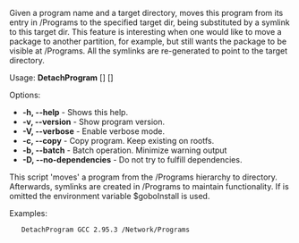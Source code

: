 Given a program name and a target directory, moves this program from its entry in /Programs to the specified target dir, being substituted by a symlink to this target dir. This feature is interesting when one would like to move a package to another partition, for example, but still wants the package to be visible at /Programs. All the symlinks are re-generated to point to the target directory.

Usage: '''DetachProgram''' <program> [<version>] [<destdir>]

Options:
* '''-h, --help''' - Shows this help.
* '''-v, --version''' - Show program version.
* '''-V, --verbose''' - Enable verbose mode.
* '''-c, --copy''' - Copy program.  Keep existing on rootfs.
* '''-b, --batch''' - Batch operation.  Minimize warning output
* '''-D, --no-dependencies''' - Do not try to fulfill dependencies.

This script 'moves' a program from the /Programs hierarchy to <destdir> directory.  Afterwards, symlinks are created in /Programs to maintain functionality.  If <destdir> is omitted the environment variable $goboInstall is used.

Examples:

    DetachProgram GCC 2.95.3 /Network/Programs 


{{Scripts}}
